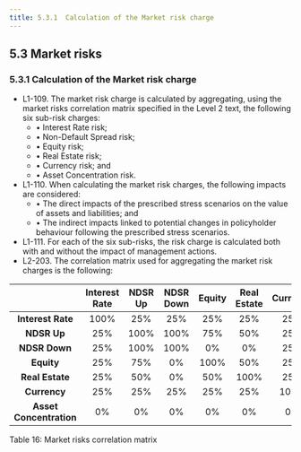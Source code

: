 ```yaml
---
title: 5.3.1  Calculation of the Market risk charge
---
```

## 5.3  Market risks
### 5.3.1  Calculation of the Market risk charge
- L1-109. The market risk charge is calculated by aggregating, using the market risks correlation matrix specified in the Level 2 text, the following six sub-risk charges:
    - • Interest Rate risk;
    - • Non-Default Spread risk;
    - • Equity risk;
    - • Real Estate risk;
    - • Currency risk; and
    - • Asset Concentration risk.
- L1-110. When calculating the market risk charges, the following impacts are considered:
    - • The direct impacts of the prescribed stress scenarios on the value of assets and liabilities; and
    - • The indirect impacts linked to potential changes in policyholder behaviour following the prescribed stress scenarios.
- L1-111. For each of the six sub-risks, the risk charge is calculated both with and without the impact of management actions.
- L2-203. The correlation matrix used for aggregating the market risk charges is the following:

|                      | Interest Rate | NDSR Up | NDSR Down | Equity | Real Estate | Currency | Asset Concentration |
|:--:|:--:|:--:|:--:|:--:|:--:|:--:|:--:|
| **Interest Rate**     | 100%          | 25%     | 25%       | 25%    | 25%          | 25%      | 0%                   |
| **NDSR Up**           | 25%           | 100%    | 100%      | 75%    | 50%          | 25%      | 0%                   |
| **NDSR Down**         | 25%           | 100%    | 100%      | 0%     | 0%           | 25%      | 0%                   |
| **Equity**            | 25%           | 75%     | 0%        | 100%   | 50%          | 25%      | 0%                   |
| **Real Estate**       | 25%           | 50%     | 0%        | 50%    | 100%         | 25%      | 0%                   |
| **Currency**          | 25%           | 25%     | 25%       | 25%    | 25%          | 100%     | 0%                   |
| **Asset Concentration** | 0%          | 0%      | 0%        | 0%     | 0%           | 0%       | 100%                 |

<GCaption>Table 16: Market risks correlation matrix</GCaption>

<OverviewPage filePath="/en/ics/level/500/530" />